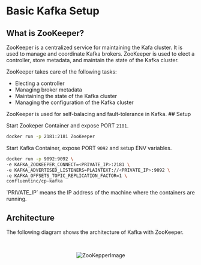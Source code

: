 
# Basic Kafka Setup

## What is ZooKeeper?

ZooKeeper is a centralized service for maintaining the Kafa cluster. It is used to manage and coordinate Kafka brokers. ZooKeeper is used to elect a controller, store metadata, and maintain the state of the Kafka cluster.

ZooKeeper takes care of the following tasks:

- Electing a controller
- Managing broker metadata
- Maintaining the state of the Kafka cluster
- Managing the configuration of the Kafka cluster

<Callout>
  ZooKeeper is used for self-balacing and fault-tolerance in Kafka.
</Callout>
## Setup

Start Zookeper Container and expose PORT `2181`.

```bash
docker run -p 2181:2181 ZooKeeper
```

Start Kafka Container, expose PORT `9092` and setup ENV variables.

```bash
docker run -p 9092:9092 \
-e KAFKA_ZOOKEEPER_CONNECT=<PRIVATE_IP>:2181 \
-e KAFKA_ADVERTISED_LISTENERS=PLAINTEXT://<PRIVATE_IP>:9092 \
-e KAFKA_OFFSETS_TOPIC_REPLICATION_FACTOR=1 \
confluentinc/cp-kafka
```

<Callout>
  `PRIVATE_IP` means the IP address of the machine where the containers are
  running.
</Callout>

## Architecture

The following diagram shows the architecture of Kafka with ZooKeeper.

<br />

<div align ="center">

![ZooKepperImage](../../public/kafka/ZooKeeper.svg)

</div>
